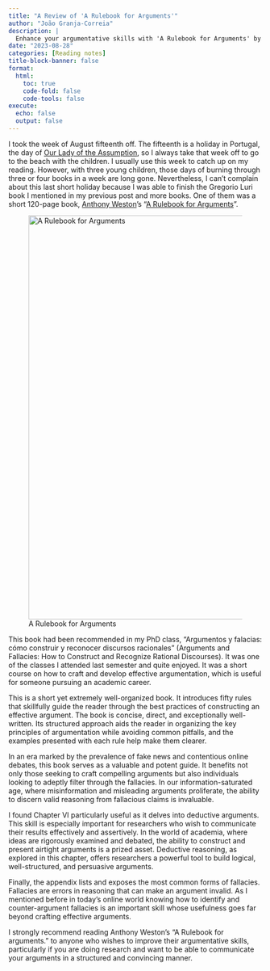 ```yaml
---
title: "A Review of 'A Rulebook for Arguments'"
author: "João Granja-Correia"
description: | 
  Enhance your argumentative skills with 'A Rulebook for Arguments' by Anthony Weston.
date: "2023-08-28"
categories: [Reading notes]
title-block-banner: false
format: 
  html:
    toc: true
    code-fold: false
    code-tools: false
execute:
  echo: false
  output: false
---
```


I took the week of August fifteenth off. The fifteenth is a holiday in Portugal, the day of [Our Lady of the Assumption](https://en.wikipedia.org/wiki/Assumption_of_Mary), so I always take that week off to go to the beach with the children. I usually use this week to catch up on my reading. However, with three young children, those days of burning through three or four books in a week are long gone. Nevertheless, I can't complain about this last short holiday because I was able to finish the Gregorio Luri book I mentioned in my previous post and more books. One of them was a short 120-page book, [Anthony Weston](https://en.wikipedia.org/wiki/Anthony_Weston)'s "[A Rulebook for Arguments](https://www.amazon.es/Rulebook-Arguments-Anthony-Weston/dp/162466654X/ref=sr_1_1?__mk_es_ES=%C3%85M%C3%85%C5%BD%C3%95%C3%91&crid=14GIWPQCGCO1Q&keywords=a+rulebook+of+arguments&qid=1693856238&sprefix=a+rulebook+of+arguments%2Caps%2C115&sr=8-1)".

![A Rulebook for Arguments](img/rulebook.image.jpg){fig-alt="A Rulebook for arguments" fig-align="center" width="800"}

This book had been recommended in my PhD class, "Argumentos y falacias: cómo construir y reconocer discursos racionales" (Arguments and Fallacies: How to Construct and Recognize Rational Discourses). It was one of the classes I attended last semester and quite enjoyed. It was a short course on how to craft and develop effective argumentation, which is useful for someone pursuing an academic career.

This is a short yet extremely well-organized book. It introduces fifty rules that skillfully guide the reader through the best practices of constructing an effective argument. The book is concise, direct, and exceptionally well-written. Its structured approach aids the reader in organizing the key principles of argumentation while avoiding common pitfalls, and the examples presented with each rule help make them clearer.

In an era marked by the prevalence of fake news and contentious online debates, this book serves as a valuable and potent guide. It benefits not only those seeking to craft compelling arguments but also individuals looking to adeptly filter through the fallacies. In our information-saturated age, where misinformation and misleading arguments proliferate, the ability to discern valid reasoning from fallacious claims is invaluable.

I found Chapter VI particularly useful as it delves into deductive arguments. This skill is especially important for researchers who wish to communicate their results effectively and assertively. In the world of academia, where ideas are rigorously examined and debated, the ability to construct and present airtight arguments is a prized asset. Deductive reasoning, as explored in this chapter, offers researchers a powerful tool to build logical, well-structured, and persuasive arguments.

Finally, the appendix lists and exposes the most common forms of fallacies. Fallacies are errors in reasoning that can make an argument invalid. As I mentioned before in today's online world knowing how to identify and counter-argument fallacies is an important skill whose usefulness goes far beyond crafting effective arguments.

I strongly recommend reading Anthony Weston's "A Rulebook for arguments." to anyone who wishes to improve their argumentative skills, particularly if you are doing research and want to be able to communicate your arguments in a structured and convincing manner.
